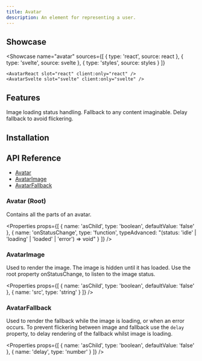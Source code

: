 ```yaml
---
title: Avatar
description: An element for representing a user.
---
```



## Showcase

<Showcase
	name="avatar"
	sources={[
		{ type: 'react', source: react },
		{ type: 'svelte', source: svelte },
		{ type: 'styles', source: styles }
	]}
>
	<AvatarReact slot="react" client:only="react" />
	<AvatarSvelte slot="svelte" client:only="svelte" />
</Showcase>

## Features

<Features>
	<Feature>Image loading status handling.</Feature>
	<Feature>Fallback to any content imaginable.</Feature>
	<Feature>Delay fallback to avoid flickering.</Feature>
</Features>

## Installation

<Installation name="avatar" />

## API Reference

-   [Avatar](#avatar-root)
-   [AvatarImage](#avatarimage)
-   [AvatarFallback](#avatarfallback)

### Avatar (Root)

Contains all the parts of an avatar.

<Properties
	props={[
		{ name: 'asChild', type: 'boolean', defaultValue: 'false' },
		{
			name: 'onStatusChange',
			type: 'function',
			typeAdvanced:
				"(status: 'idle' | 'loading' | 'loaded' | 'error') => void"
		}
	]}
/>

### AvatarImage

Used to render the image. The image is hidden until it has loaded. Use the root property onStatusChange, to listen to the image status.

<Properties
	props={[
		{ name: 'asChild', type: 'boolean', defaultValue: 'false' },
		{ name: 'src', type: 'string' }
	]}
/>

### AvatarFallback

Used to render the fallback while the image is loading, or when an error occurs. To prevent flickering between image and fallback use the `delay` property, to delay rendering of the fallback whilst image is loading.

<Properties
	props={[
		{ name: 'asChild', type: 'boolean', defaultValue: 'false' },
		{ name: 'delay', type: 'number' }
	]}
/>
